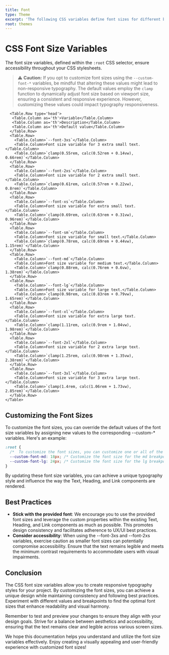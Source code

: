 ```yaml
---
title: Font
type: Theme
excerpt: 'The following CSS variables define font sizes for different breakpoints. These variables are responsive and adjust dynamically based on the viewport size. If you prefer different font sizes for your project, you can customize these values according to your needs.'
root: themes
---
```


# CSS Font Size Variables

The font size variables, defined within the `:root` CSS selector, ensure accessibility throughout your CSS stylesheets.

> :warning: **Caution:** If you opt to customize font sizes using the `--custom-font-*` variables, be mindful that altering these values might lead to non-responsive typography. The default values employ the `clamp` function to dynamically adjust font size based on viewport size, ensuring a consistent and responsive experience. However, customizing these values could impact typography responsiveness.

<Table>

      <Table.Row type='head'>
       <Table.Column as='th'>Variable</Table.Column>
       <Table.Column as='th'>Description</Table.Column>
       <Table.Column as='th'>Default value</Table.Column>
      </Table.Row>
      <Table.Row>
        <Table.Column>`--font-3xs`</Table.Column>
        <Table.Column>Font size variable for 3 extra small text.</Table.Column>
        <Table.Column>`clamp(0.55rem, calc(0.52rem + 0.14vw), 0.66rem)`</Table.Column>
      </Table.Row>
      <Table.Row>
        <Table.Column>`--font-2xs`</Table.Column>
        <Table.Column>Font size variable for 2 extra small text.</Table.Column>
        <Table.Column>`clamp(0.61rem, calc(0.57rem + 0.22vw), 0.8rem)`</Table.Column>
      </Table.Row>
      <Table.Row>
        <Table.Column>`--font-xs`</Table.Column>
        <Table.Column>Font size variable for extra small text.</Table.Column>
        <Table.Column>`clamp(0.69rem, calc(0.63rem + 0.31vw), 0.96rem)`</Table.Column>
      </Table.Row>
      <Table.Row>
        <Table.Column>`--font-sm`</Table.Column>
        <Table.Column>Font size variable for small text.</Table.Column>
        <Table.Column>`clamp(0.78rem, calc(0.69rem + 0.44vw), 1.15rem)`</Table.Column>
      </Table.Row>
      <Table.Row>
        <Table.Column>`--font-md`</Table.Column>
        <Table.Column>Font size variable for medium text.</Table.Column>
        <Table.Column>`clamp(0.88rem, calc(0.76rem + 0.6vw), 1.38rem)`</Table.Column>
      </Table.Row>
      <Table.Row>
        <Table.Column>`--font-lg`</Table.Column>
        <Table.Column>Font size variable for large text.</Table.Column>
        <Table.Column>`clamp(0.98rem, calc(0.83rem + 0.79vw), 1.65rem)`</Table.Column>
      </Table.Row>
      <Table.Row>
        <Table.Column>`--font-xl`</Table.Column>
        <Table.Column>Font size variable for extra large text.</Table.Column>
        <Table.Column>`clamp(1.11rem, calc(0.9rem + 1.04vw), 1.98rem)`</Table.Column>
      </Table.Row>
      <Table.Row>
        <Table.Column>`--font-2xl`</Table.Column>
        <Table.Column>Font size variable for 2 extra large text.</Table.Column>
        <Table.Column>`clamp(1.25rem, calc(0.98rem + 1.35vw), 2.38rem)`</Table.Column>
      </Table.Row>
      <Table.Row>
        <Table.Column>`--font-3xl`</Table.Column>
        <Table.Column>Font size variable for 3 extra large text.</Table.Column>
        <Table.Column>`clamp(1.4rem, calc(1.06rem + 1.73vw), 2.85rem)`</Table.Column>
      </Table.Row>
    </Table>

## Customizing the Font Sizes

To customize the font sizes, you can override the default values of the font size variables by assigning new values to the corresponding --custom-\* variables. Here's an example:

```css showLineNumbers title="themes.css"
:root {
  /*  To customize the font sizes, you can customize one or all of the custom variables by assigning new values to them. */
  --custom-font-md: 18px; /* Customize the font size for the md breakpoint */
  --custom-font-lg: 24px; /* Customize the font size for the lg breakpoint */
}
```

By updating these font size variables, you can achieve a unique typography style and influence the way the Text, Heading, and Link components are rendered.

## Best Practices

- **Stick with the provided font**: We encourage you to use the provided font sizes and leverage the custom properties within the existing Text, Heading, and Link components as much as possible. This promotes design consistency and facilitates adherence to UX/UI best practices.
- **Consider accessibility**: When using the --font-3xs and --font-2xs variables, exercise caution as smaller font sizes can potentially compromise accessibility. Ensure that the text remains legible and meets the minimum contrast requirements to accommodate users with visual impairments.

## Conclusion

The CSS font size variables allow you to create responsive typography styles for your project. By customizing the font sizes, you can achieve a unique design while maintaining consistency and following best practices. Experiment with different values and breakpoints to find the optimal font sizes that enhance readability and visual harmony.

Remember to test and preview your changes to ensure they align with your design goals. Strive for a balance between aesthetics and accessibility, ensuring that the text remains clear and legible across various screen sizes.

We hope this documentation helps you understand and utilize the font size variables effectively. Enjoy creating a visually appealing and user-friendly experience with customized font sizes!
